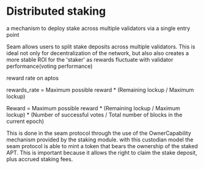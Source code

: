 # Distributed staking
a mechanism to deploy stake across multiple validators via a single entry point

Seam allows users to split stake deposits across multiple validators. 
This is ideal not only for decentralization of the network, but also also creates a more stable ROI for the 'staker' as rewards fluctuate with validator performance(voting performance)

reward rate on aptos

rewards_rate = Maximum possible reward * (Remaining lockup / Maximum lockup)

Reward = Maximum possible reward * (Remaining lockup / Maximum lockup) * (Number of successful votes / Total number of blocks in the current epoch)




This is done in the seam protocol through the use of the OwnerCapability mechanism provided by the staking module.
 with this custodian model the seam protocol is able to mint a token that bears the ownership of the staked APT.
  This is important because it allows the right to claim the stake deposit, plus accrued staking fees.


